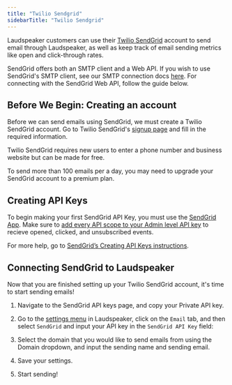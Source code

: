 ```yaml
---
title: "Twilio Sendgrid"
sidebarTitle: "Twilio Sendgrid"
---
```


Laudspeaker customers can use their [Twilio SendGrid](https://SendGrid.com) account to send email through Laudspeaker, as well as keep track of email sending metrics like open and click-through rates. 

<Info>SendGrid offers both an SMTP client and a Web API. If you wish to use SendGrid's SMTP client, see our SMTP connection docs [here](/integrate/messaging-channels/email/smtp). For connecting with the SendGrid Web API, follow the guide below.</Info>

## Before We Begin: Creating an account
Before we can send emails using SendGrid, we must create a Twilio SendGrid account. Go to Twilio SendGrid's [signup page](https://signup.SendGrid.com/new/signup) and fill in the required information.

Twilio SendGrid requires new users to enter a phone number and business website but can be made for free.

<Warning>To send more than 100 emails per a day, you may need to upgrade your SendGrid account to a premium plan.</Warning>
## Creating API Keys

To begin making your first SendGrid API Key, you must use the [SendGrid App](https://app.sendgrid.com/settings/api_keys). Make sure to [add every API scope to your Admin level API key](https://docs.sendgrid.com/api-reference/how-to-use-the-sendgrid-v3-api/authorization#admin-api-key-scopes) to recieve opened, clicked, and unsubscribed events.

For more help, go to [SendGrid’s Creating API Keys instructions](https://docs.sendgrid.com/api-reference/api-keys/create-api-keys).

## Connecting SendGrid to Laudspeaker
Now that you are finished setting up your Twilio SendGrid account, it's time to start sending emails!

1. Navigate to the SendGrid API keys page, and copy your Private API key.

2. Go to the [settings menu](https://app.laudspeaker.com/settings) in Laudspeaker, click on the `Email` tab, and then select `SendGrid` and input your API key in the `SendGrid API Key` field:

3. Select the domain that you would like to send emails from using the Domain dropdown, and input the sending name and sending email.

4. Save your settings.

5. Start sending!